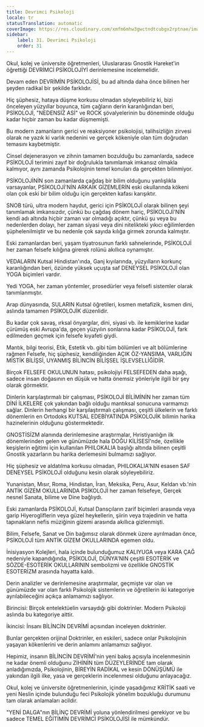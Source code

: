 ```yaml
---
title: Devrimci Psikoloji
locale: tr
statusTranslation: automatic
coverImage: https://res.cloudinary.com/xmfm6mhw3gwctndtcubgx2rptnae/image/upload/v1740337243/small_cover_educacion_fundamental_a051170f1c.webp
sidebar:
    label: 31. Devrimci Psikoloji
    order: 31
---
```

Okul, kolej ve üniversite öğretmenleri, Uluslararası Gnostik Hareket'in öğrettiği DEVRİMCİ PSİKOLOJİYİ derinlemesine incelemelidir.

Devam eden DEVRİMİN PSİKOLOJİSİ, bu ad altında daha önce bilinen her şeyden radikal bir şekilde farklıdır.

Hiç şüphesiz, hataya düşme korkusu olmadan söyleyebiliriz ki, bizi önceleyen yüzyıllar boyunca, tüm çağların derin karanlığından beri, PSİKOLOJİ, "NEDENSİZ ASİ" ve ROCK şövalyelerinin bu döneminde olduğu kadar hiçbir zaman bu kadar düşmemişti.

Bu modern zamanların gerici ve reaksiyoner psikolojisi, talihsizliğin zirvesi olarak ne yazık ki varlık nedenini ve gerçek kökeniyle olan tüm doğrudan temasını kaybetmiştir.

Cinsel dejenerasyon ve zihnin tamamen bozulduğu bu zamanlarda, sadece PSİKOLOJİ terimini zayıf bir doğrulukla tanımlamak imkansız olmakla kalmıyor, aynı zamanda Psikolojinin temel konuları da gerçekten bilinmiyor.

PSİKOLOJİNİN son zamanlarda çağdaş bir bilim olduğunu yanlışlıkla varsayanlar, PSİKOLOJİ'NİN ARKAİK GİZEMLERİN eski okullarında kökeni olan çok eski bir bilim olduğu için gerçekten kafası karışıktır.

SNOB türü, ultra modern haydut, gerici için PSİKOLOJİ olarak bilinen şeyi tanımlamak imkansızdır, çünkü bu çağdaş dönem hariç, PSİKOLOJİ'NİN kendi adı altında hiçbir zaman var olmadığı açıktır, çünkü şu veya bu nedenlerden dolayı, her zaman siyasi veya dini nitelikteki yıkıcı eğilimlerden şüphelenilmiştir ve bu nedenle çok sayıda kılığa girmek zorunda kalmıştır.

Eski zamanlardan beri, yaşam tiyatrosunun farklı sahnelerinde, PSİKOLOJİ her zaman felsefe kılığına girerek rolünü akıllıca oynamıştır.

VEDALARIN Kutsal Hindistan'ında, Ganj kıyılarında, yüzyılların korkunç karanlığından beri, özünde yüksek uçuşta saf DENEYSEL PSİKOLOJİ olan YOGA biçimleri vardır.

Yedi YOGA, her zaman yöntemler, prosedürler veya felsefi sistemler olarak tanımlanmıştır.

Arap dünyasında, SULARIN Kutsal öğretileri, kısmen metafizik, kısmen dini, aslında tamamen PSİKOLOJİK düzenlidir.

Bu kadar çok savaş, ırksal önyargılar, dini, siyasi vb. ile kemiklerine kadar çürümüş eski Avrupa'da, geçen yüzyılın sonlarına kadar PSİKOLOJİ, fark edilmeden geçmek için felsefe kıyafeti giydi.

Mantık, bilgi teorisi, Etik, Estetik vb. gibi tüm bölümleri ve alt bölümlerine rağmen Felsefe, hiç şüphesiz, kendiliğinden AÇIK ÖZ-YANSIMA, VARLIĞIN MİSTİK BİLİŞSİ, UYANMIŞ BİLİNCİN BİLİŞSEL İŞLEVSELLİĞİDİR.

Birçok FELSEFE OKULUNUN hatası, psikolojiyi FELSEFEDEN daha aşağı, sadece insan doğasının en düşük ve hatta önemsiz yönleriyle ilgili bir şey olarak görmektir.

Dinlerin karşılaştırmalı bir çalışması, PSİKOLOJİ BİLİMİNİN her zaman tüm DİNİ İLKELERE çok yakından bağlı olduğu mantıksal sonucuna varmamızı sağlar. Dinlerin herhangi bir karşılaştırmalı çalışması, çeşitli ülkelerin ve farklı dönemlerin en Ortodoks KUTSAL EDEBİYATINDA PSİKOLOJİK bilimin harika hazinelerinin olduğunu göstermektedir.

GNOSTİSİZM alanında derinlemesine araştırmalar, Hıristiyanlığın ilk dönemlerinden gelen ve günümüzde hala DOĞU KİLİSESİ'nde, özellikle keşişlerin eğitimi için kullanılan PHILOKALIA başlığı altında bilinen çeşitli Gnostik yazarların bu harika derlemesini bulmamızı sağlıyor.

Hiç şüphesiz ve aldatılma korkusu olmadan, PHILOKALIA'NIN esasen SAF DENEYSEL PSİKOLOJİ olduğunu kesin olarak söyleyebiliriz.

Yunanistan, Mısır, Roma, Hindistan, İran, Meksika, Peru, Asur, Keldan vb.'nin ANTİK GİZEM OKULLARINDA PSİKOLOJİ her zaman felsefeye, Gerçek nesnel Sanata, bilime ve Dine bağlıydı.

Eski zamanlarda PSİKOLOJİ, Kutsal Dansçıların zarif biçimleri arasında veya garip Hiyerogliflerin veya güzel heykellerin, şiirin veya trajedinin ve hatta tapınakların nefis müziğinin gizemi arasında akıllıca gizlenmişti.

Bilim, Felsefe, Sanat ve Din bağımsız olarak dönmek üzere ayrılmadan önce, PSİKOLOJİ tüm ANTİK GİZEM OKULLARINDA egemen oldu.

İnisiyasyon Kolejleri, hala içinde bulunduğumuz KALIYUGA veya KARA ÇAĞ nedeniyle kapandığında, PSİKOLOJİ, DÜNYA'NIN çeşitli ESOTERİK ve SÖZDE-ESOTERİK OKULLARININ sembolizmi ve özellikle GNOSTİK ESOTERİZM arasında hayatta kaldı.

Derin analizler ve derinlemesine araştırmalar, geçmişte var olan ve günümüzde var olan farklı Psikolojik sistemlerin ve öğretilerin iki kategoriye ayrılabileceğini açıkça anlamamızı sağlıyor.

Birincisi: Birçok entelektüelin varsaydığı gibi doktrinler. Modern Psikoloji aslında bu kategoriye aittir.

İkincisi: İnsanı BİLİNCİN DEVRİMİ açısından inceleyen doktrinler.

Bunlar gerçekten orijinal Doktrinler, en eskileri, sadece onlar Psikolojinin yaşayan kökenlerini ve derin anlamını anlamamızı sağlıyor.

Hepimiz, insanın BİLİNCİN DEVRİMİ'nin yeni bakış açısıyla incelenmesinin ne kadar önemli olduğunu ZİHİNİN tüm DÜZEYLERİNDE tam olarak anladığımızda, Psikolojinin, BİREYİN RADİKAL ve kesin DÖNÜŞÜMÜ ile yakından ilgili ilke, yasa ve gerçeklerin incelenmesi olduğunu anlayacağız.

Okul, kolej ve üniversite öğretmenlerinin, içinde yaşadığımız KRİTİK saati ve yeni Neslin içinde bulunduğu feci Psikolojik yönelim bozukluğu durumunu tam olarak anlamaları acildir.

"YENİ DALGA"nın BİLİNÇ DEVRİMİ yoluna yönlendirilmesi gerekiyor ve bu sadece TEMEL EĞİTİMİN DEVRİMCİ PSİKOLOJİSİ ile mümkündür.
